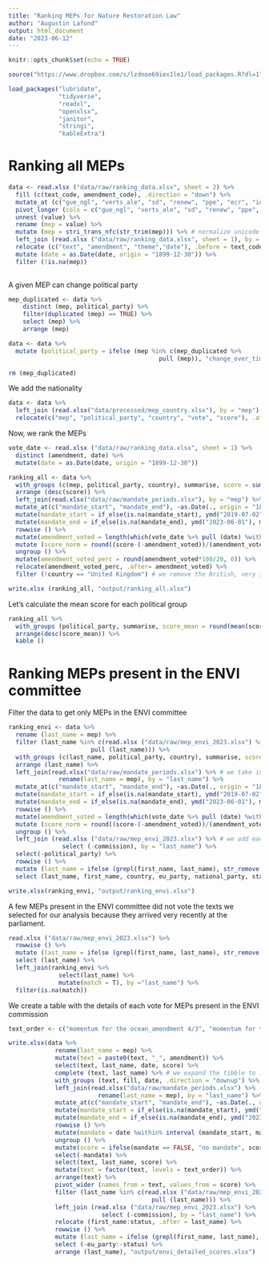 ```yaml
---
title: "Ranking MEPs for Nature Restoration Law"
author: "Augustin Lafond"
output: html_document
date: "2023-06-12"
---
```


```r
knitr::opts_chunk$set(echo = TRUE)
```

```r

source("https://www.dropbox.com/s/lzdnoe69iex1le1/load_packages.R?dl=1") #Load packages

load_packages("lubridate",
              "tidyverse",
              "readxl",
              "openxlsx",
              "janitor",
              "stringi",
              "kableExtra")

```

# Ranking all MEPs

```r

data <- read.xlsx ("data/raw/ranking_data.xlsx", sheet = 2) %>%
  fill (c(text_code, amendment_code), .direction = "down") %>%
  mutate_at (c("gue_ngl", "verts_ale", "sd", "renew", "ppe", "ecr", "id", "ni"), strsplit, split = ",") %>%
  pivot_longer (cols = c("gue_ngl", "verts_ale", "sd", "renew", "ppe", "ecr", "id", "ni"), names_to = "political_party") %>% 
  unnest (value) %>%
  rename (mep = value) %>%
  mutate (mep = stri_trans_nfc(str_trim(mep))) %>% # normalize unicode strings
  left_join (read.xlsx ("data/raw/ranking_data.xlsx", sheet = 1), by = c("text_code", "amendment_code", "vote")) %>%
  relocate (c("text", "amendment", "theme","date"), .before = text_code) %>%
  mutate (date = as.Date(date, origin = "1899-12-30")) %>%
  filter (!is.na(mep))
  

```

A given MEP can change political party

```r

mep_duplicated <- data %>%
    distinct (mep, political_party) %>%
    filter(duplicated (mep) == TRUE) %>%
    select (mep) %>%
    arrange (mep)

data <- data %>% 
  mutate (political_party = ifelse (mep %in% c(mep_duplicated %>% 
                                          pull (mep)), "change_over_time", political_party))

rm (mep_duplicated)

```

We add the nationality 

```r

data <- data %>%
  left_join (read.xlsx("data/processed/mep_country.xlsx"), by = "mep") %>%
  relocate(c("mep", "political_party", "country", "vote", "score"), .after = "amendment_code")

```

Now, we rank the MEPs

```r

vote_date <- read.xlsx ("data/raw/ranking_data.xlsx", sheet = 1) %>% 
  distinct (amendment, date) %>% 
  mutate(date = as.Date(date, origin = "1899-12-30"))

ranking_all <- data %>%
  with_groups (c(mep, political_party, country), summarise, score = sum (score)) %>%
  arrange (desc(score)) %>%
  left_join(read.xlsx("data/raw/mandate_periods.xlsx"), by = "mep") %>%
  mutate_at(c("mandate_start", "mandate_end"), ~as.Date(., origin = "1899-12-30")) %>%
  mutate(mandate_start = if_else(is.na(mandate_start), ymd("2019-07-02"), mandate_start)) %>%
  mutate(mandate_end = if_else(is.na(mandate_end), ymd("2023-06-01"), mandate_end)) %>% 
  rowwise () %>% 
  mutate(amendment_voted = length(which(vote_date %>% pull (date) %within% interval(mandate_start, mandate_end)))) %>% # we calculate the number of votes in which the MEPs took part, because some MEP arrived or left the parliament over the course of the legislature
  mutate (score_norm = round((score-(-amendment_voted))/(amendment_voted-(-amendment_voted))*20, 1)) %>% # we calibrate each MEP score to range from 0 to 20
  ungroup () %>%
  mutate(amendment_voted_perc = round(amendment_voted*100/20, 0)) %>%
  relocate(amendment_voted_perc, .after= amendment_voted) %>%
  filter (!country == "United Kingdom") # we remove the British, very imp because i did not add their mandature date end so their score is calculated as if they have voted all the texts

write.xlsx (ranking_all, "output/ranking_all.xlsx")

```

Let's calculate the mean score for each political group

```r

ranking_all %>%
  with_groups (political_party, summarise, score_mean = round(mean(score_norm), 1)) %>%
  arrange(desc(score_mean)) %>%
  kable ()

```

# Ranking MEPs present in the ENVI committee

Filter the data to get only MEPs in the ENVI committee

```r

ranking_envi <- data %>%
  rename (last_name = mep) %>%
  filter (last_name %in% c(read.xlsx ("data/raw/mep_envi_2023.xlsx") %>% # we filter the total list of MEPs to keep only MEP siting in ENVI committee
                       pull (last_name))) %>%
  with_groups (c(last_name, political_party, country), summarise, score = sum (score)) %>%
  arrange (last_name) %>%
  left_join(read.xlsx("data/raw/mandate_periods.xlsx") %>% # we take into account the start and end dates of their mandate in the calculation of their score. Some deputies arrived during the legislature to replace deputies who had begun a mandate in their own country or who had left the parliament because of Brexit. For these MEPs, only the texts passed during their term of office were considered for the calculation of the score
              rename(last_name = mep), by = "last_name") %>%
  mutate_at(c("mandate_start", "mandate_end"), ~as.Date(., origin = "1899-12-30")) %>%
  mutate(mandate_start = if_else(is.na(mandate_start), ymd("2019-07-02"), mandate_start)) %>%
  mutate(mandate_end = if_else(is.na(mandate_end), ymd("2023-06-01"), mandate_end)) %>%
  rowwise () %>% 
  mutate(amendment_voted = length(which(vote_date %>% pull (date) %within% interval(mandate_start, mandate_end)))) %>%
  mutate (score_norm = round((score-(-amendment_voted))/(amendment_voted-(-amendment_voted))*20, 1)) %>%
  ungroup () %>% 
  left_join (read.xlsx ("data/raw/mep_envi_2023.xlsx") %>% # we add each MEP metadata (eg., national party, status in ENVI committee, etc.)
               select (-commission), by = "last_name") %>%
  select(-political_party) %>%
  rowwise () %>%
  mutate (last_name = ifelse (grepl(first_name, last_name), str_remove (last_name, paste0 (" ", first_name)), last_name)) %>% #when a last name is shared by several MEP, its first name is also indicated in its last name column ; to correct this we delete the first name in the last name column
  select (last_name, first_name, country, eu_party, national_party, status, amendment_voted, score, score_norm)

write.xlsx(ranking_envi, "output/ranking_envi.xlsx")

```

A few MEPs present in the ENVI committee did not vote the texts we selected for our analysis because they arrived very recently at the parliament.

```r

read.xlsx ("data/raw/mep_envi_2023.xlsx") %>%
  rowwise () %>%
  mutate (last_name = ifelse (grepl(first_name, last_name), str_remove (last_name, paste0 (" ", first_name)), last_name)) %>%
  select (last_name) %>%
  left_join(ranking_envi %>%
              select(last_name) %>%
              mutate(match = T), by ="last_name") %>%
  filter(is.na(match))

```

We create a table with the details of each vote for MEPs present in the ENVI commission

```r

text_order <- c("momentum for the ocean_amendment 4/3",	"momentum for the ocean_paragraph 6", "fisheries control system_amendment 81", "fisheries control system_amendment 328/1", "sustainable blue economy_amendment 1", "sustainable blue economy_amendment 3", "sustainable blue economy_amendment 4", "taxonomy_whole text", "just transition fund_amendment 45/1", "the new common agricultural policy_amendment 1147", "the new common agricultural policy_amendment 1141", "resolution uganda and tanzania_paragraph 5", "the project of common interests_whole text", "the european climate law_amendment 48/2_100PC1", "resolution cop15_amendment 5/2", "resolution cop15_amendment 18", "resolution cop15_amendment 19", "eu biodiversity strategy for 2030_amendment 22", "eu biodiversity strategy for 2030_paragraph 74.2", "eu biodiversity strategy for 2030_paragraph 174.2")

write.xlsx(data %>%
             rename(last_name = mep) %>%
             mutate(text = paste0(text, "_", amendment)) %>%
             select(text, last_name, date, score) %>%
             complete (text, last_name) %>% # we expand the tibble to include all possible combinations of text vs. mep values. It will create rows with the score column filled with NA for texts that were not voted by MEPs due to either absence or the fact that the MEP was out of mandate.
             with_groups (text, fill, date, .direction = "downup") %>%
             left_join(read.xlsx("data/raw/mandate_periods.xlsx") %>%
                         rename(last_name = mep), by = "last_name") %>%
             mutate_at(c("mandate_start", "mandate_end"), ~as.Date(., origin = "1899-12-30")) %>%
             mutate(mandate_start = if_else(is.na(mandate_start), ymd("2019-07-02"), mandate_start)) %>%
             mutate(mandate_end = if_else(is.na(mandate_end), ymd("2023-06-01"), mandate_end)) %>%
             rowwise () %>%
             mutate(mandate = date %within% interval (mandate_start, mandate_end)) %>%
             ungroup () %>%
             mutate(score = ifelse(mandate == FALSE, "no mandate", score)) %>% # we want to differentiate the absence of vote due to real absence or because the deputy had not yet taken up his/her mandate
             select(-mandate) %>%
             select(text, last_name, score) %>%
             mutate(text = factor(text, levels = text_order)) %>%
             arrange(text) %>%
             pivot_wider (names_from = text, values_from = score) %>%
             filter (last_name %in% c(read.xlsx ("data/raw/mep_envi_2023.xlsx") %>% 
                                        pull (last_name))) %>%
             left_join (read.xlsx ("data/raw/mep_envi_2023.xlsx") %>%
                          select (-commission), by = "last_name") %>%
             relocate (first_name:status, .after = last_name) %>%
             rowwise () %>%
             mutate (last_name = ifelse (grepl(first_name, last_name), str_remove (last_name, paste0 (" ", first_name)), last_name)) %>%
             select (-eu_party:-status) %>%
             arrange (last_name), "output/envi_detailed_scores.xlsx")

```

